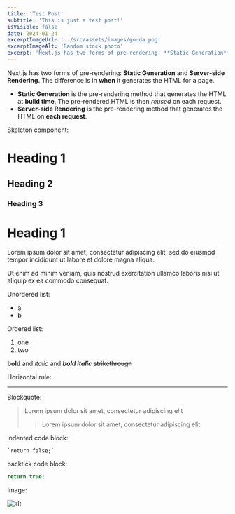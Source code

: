 ```yaml
---
title: 'Test Post'
subtitle: 'This is just a test post!'
isVisible: false
date: 2024-01-24
excerptImageUrl: '../src/assets/images/gouda.png'
excerptImageAlt: 'Random stock photo'
excerpt: 'Next.js has two forms of pre-rendering: **Static Generation** and **Server-side Rendering**. The difference is in **when** it generates the HTML for a page.'
---
```


Next.js has two forms of pre-rendering: **Static Generation** and **Server-side Rendering**. The difference is in **when** it generates the HTML for a page.

- **Static Generation** is the pre-rendering method that generates the HTML at **build time**. The pre-rendered HTML is then _reused_ on each request.
- **Server-side Rendering** is the pre-rendering method that generates the HTML on **each request**.

Skeleton component:


<Skeleton />

# Heading 1

## Heading 2

### Heading 3

# Heading 1

Lorem ipsum dolor sit amet, consectetur adipiscing elit, sed do eiusmod tempor incididunt ut labore et dolore magna aliqua.

Ut enim ad minim veniam, quis nostrud exercitation ullamco laboris nisi ut aliquip ex ea commodo consequat.

Unordered list:

- a
- b

Ordered list:

1. one
2. two

**bold** and _italic_ and **_bold italic_**
~~strikethrough~~

Horizontal rule:

---

Blockquote:

> Lorem ipsum dolor sit amet, consectetur adipiscing elit
>
> > Lorem ipsum dolor sit amet, consectetur adipiscing elit

indented code block:

    `return false;`

backtick code block:

```js
return true;
```

Image:

![alt](https://picsum.photos/200)
